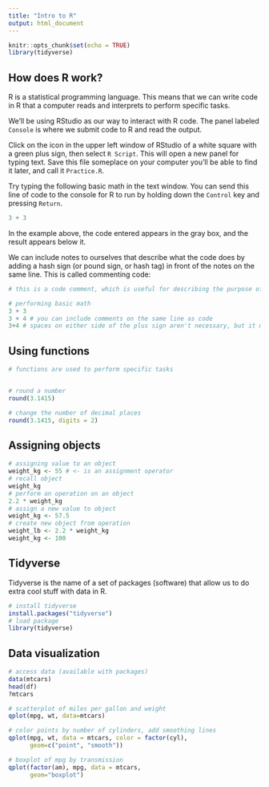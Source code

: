 ```yaml
---
title: "Intro to R"
output: html_document
---
```


```r
knitr::opts_chunk$set(echo = TRUE)
library(tidyverse)
```

## How does R work?

R is a statistical programming language. This means that we can write code in R that a computer reads and interprets to perform specific tasks.

We'll be using RStudio as our way to interact with R code. The panel labeled `Console` is where we submit code to R and read the output. 

Click on the icon in the upper left window of RStudio of a white square with a green plus sign, then select `R Script`. This will open a new panel for typing text. Save this file someplace on your computer you'll be able to find it later, and call it `Practice.R`. 

Try typing the following basic math in the text window. You can send this line of code to the console for R to run by holding down the `Control` key and pressing `Return`. 

```r
3 + 3 
```
In the example above, the code entered appears in the gray box, and the result appears below it.

We can include notes to ourselves that describe what the code does by adding a hash sign (or pound sign, or hash tag) in front of the notes on the same line. This is called commenting code:

```r
# this is a code comment, which is useful for describing the purpose of the code that follows

# performing basic math
3 + 3 
3 + 4 # you can include comments on the same line as code
3+4 # spaces on either side of the plus sign aren't necessary, but it makes your code easier to read
```

## Using functions

```r
# functions are used to perform specific tasks


# round a number
round(3.1415)

# change the number of decimal places
round(3.1415, digits = 2)

```

## Assigning objects

```r
# assigning value to an object
weight_kg <- 55 # <- is an assignment operator
# recall object
weight_kg
# perform an operation on an object
2.2 * weight_kg
# assign a new value to object
weight_kg <- 57.5
# create new object from operation
weight_lb <- 2.2 * weight_kg
weight_kg <- 100
```

## Tidyverse

Tidyverse is the name of a set of packages (software) that allow us to do extra cool stuff with data in R.

```r
# install tidyverse
install.packages("tidyverse")
# load package
library(tidyverse)
```

## Data visualization

```r
# access data (available with packages)
data(mtcars)
head(df)
?mtcars
```

```r
# scatterplot of miles per gallon and weight
qplot(mpg, wt, data=mtcars)
```

```r
# color points by number of cylinders, add smoothing lines
qplot(mpg, wt, data = mtcars, color = factor(cyl),
      geom=c("point", "smooth"))
```

```r
# boxplot of mpg by transmission
qplot(factor(am), mpg, data = mtcars,
      geom="boxplot")
```